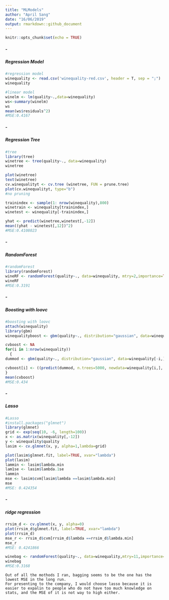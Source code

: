 ```yaml
---
title: "MLModels"
author: "April Sang"
date: "16/06/2019"
output: rmarkdown::github_document
---
```


```r
knitr::opts_chunk$set(echo = TRUE)
```
##### -
##### Regression Model
```r
#regression model
winequality <- read.csv('winequality-red.csv', header = T, sep = ";")
winequality

#linear model
winelm <- lm(quality~.,data=winequality)
ws<-summary(winelm)
ws
mean(ws$residuals^2)
#MSE:0.4167
```
##### -
##### Regression Tree
```r
#tree
library(tree)
winetree <- tree(quality~., data=winequality)
winetree

plot(winetree)
text(winetree)
cv.winequalityt <- cv.tree (winetree, FUN = prune.tree)
plot(cv.winequalityt, type="b")
#no pruning

trainindex <- sample(1: nrow(winequality),800)
winetrain <- winequality[trainindex,]
winetest <- winequality[-trainindex,]

yhat <- predict(winetree,winetest[,-12])
mean((yhat - winetest[,12])^2)
#MSE:0.4108023
```
##### -
##### RandomForest
```r
#randomForest
library(randomForest)
wineRF <- randomForest(quality~., data=winequality, mtry=2,importance=TRUE)
wineRF
#MSE:0.3191
```
##### -
##### Boosting with loovc
```r
#boosting with loovc
attach(winequality)
library(gbm)
winequalityboost <- gbm(quality~., distribution="gaussian", data=winequality, n.trees=5000, interaction.depth=1)

cvboost <- NA
for(i in 1:nrow(winequality))
  {
dummod <- gbm(quality~., distribution="gaussian", data=winequality[-i,], n.trees=5000, interaction.depth=1)

cvboost[i] <- ((predict(dummod, n.trees=5000, newdata=winequality[i,], type="response"))- quality[i]) ^2 
}
mean(cvboost)
#MSE:0.434
```
##### -
##### Lasso
```r
#Lasso
#install.packages("glmnet")
library(glmnet)
grid <- exp(seq(10, -6, length=100))
x <- as.matrix(winequality[,-12])
y <- winequality$quality
lasim <- cv.glmnet(x, y, alpha=1,lambda=grid)

plot(lasim$glmnet.fit, label=TRUE, xvar="lambda")
plot(lasim)
lammin <- lasim$lambda.min
lam1se <- lasim$lambda.1se
lammin
mse <- lasim$cvm[lasim$lambda ==lasim$lambda.min]
mse
#MSE: 0.424354
```
##### -
##### ridge regression
```r
rrsim_d <- cv.glmnet(x, y, alpha=0)
plot(rrsim_d$glmnet.fit, label=TRUE, xvar="lambda")
plot(rrsim_d)
mse_r <- rrsim_d$cvm[rrsim_d$lambda ==rrsim_d$lambda.min]
mse_r
#MSE: 0.4241866
```

```r
winebag <- randomForest(quality~., data=winequality,mtry=11,importance=TRUE)
winebag
#MSE:0.3168
```
```
Out of all the mothods I ran, bagging seems to be the one has the lowest MSE in the long run. 
For presenting to the company, I would choose lasso because it is easier to expalin to people who do not have too much knowledge on stats, and the MSE of it is not way to high either. 
```